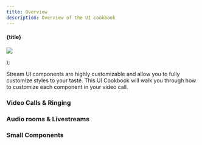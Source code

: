 ```yaml
---
title: Overview
description: Overview of the UI cookbook
---
```


  <div
    style={{
      display: 'flex',
      flexDirection: 'column',
      justifyContent: 'start',
      alignItems: 'center',
      gap: '0.5rem',
    }}
  >
    <h4 style={{ margin: '0px' }}>{title}</h4>
    <a href={link}>
      <p style={{ margin: '0', padding: '0' }}>
        <img src={img} />
      </p>
    </a>
  </div>
);




Stream UI components are highly customizable and allow you to fully customize styles to your taste. This UI Cookbook will walk you through how to customize each component in your video call.

### Video Calls & Ringing

<div
  style={{ display: 'grid', gridTemplateColumns: '1fr 1fr 1fr', gap: '1.2rem' }}
>
  <CookbookCard
    title="Replacing Call Controls"
    link="../05-ui-cookbook/02-control-actions.mdx"
    img={CallControls}
  ></CookbookCard>
  <CookbookCard
    title="Custom label &amp; indicators"
    link="../05-ui-cookbook/03-participant-label.mdx"
    img={Label}
  ></CookbookCard>
  <CookbookCard
    title="Custom Video Layout"
    link="../05-ui-cookbook/04-video-renderer.mdx"
    img={VideoLayout}
  ></CookbookCard>
  <CookbookCard
    title="Incoming Call"
    link="../05-ui-cookbook/05-incoming-and-outgoing-call.mdx"
    img={VideoLayout}
  ></CookbookCard>
  <CookbookCard
    title="Lobby &amp; Preview"
    link="../05-ui-cookbook/06-lobby-preview.mdx"
    img={LobbyPreview}
  ></CookbookCard>
  <CookbookCard
    title="No-video fallback"
    link="../05-ui-cookbook/07-video-fallback.mdx"
    img={VideoFallback}
  ></CookbookCard>
</div>

### Audio rooms & Livestreams

<div
  style={{ display: 'grid', gridTemplateColumns: '1fr 1fr 1fr', gap: '1.2rem' }}
>
  <CookbookCard
    title="Permission Requests"
    link="../05-ui-cookbook/08-permission-requests.mdx"
    img={PermissionRequests}
  ></CookbookCard>
  <CookbookCard
    title="Audio volume Indicator"
    link="../05-ui-cookbook/09-audio-volume-indicator.mdx"
    img={VolumeIndicator}
  ></CookbookCard>
  <CookbookCard
    title="Reactions"
    link="../05-ui-cookbook/14-reactions.mdx"
    img={Reactions}
  ></CookbookCard>
  <CookbookCard
    title="Watching a Livestream"
    link="../05-ui-cookbook/15-watching-livestream.mdx"
    img={WatchingLivestream}
  ></CookbookCard>
</div>

### Small Components

<div
  style={{ display: 'grid', gridTemplateColumns: '1fr 1fr 1fr', gap: '1.2rem' }}
>
  <CookbookCard
    title="Network Quality Indicator"
    link="../05-ui-cookbook/10-network-quality-indicator.mdx"
    img={PermissionRequests}
  ></CookbookCard>
  <CookbookCard
    title="Speaking While Muted"
    link="../05-ui-cookbook/11-speaking-while-muted.mdx"
    img={VolumeIndicator}
  ></CookbookCard>
  <CookbookCard
    title="Connection Unstable"
    link="../05-ui-cookbook/10-network-quality-indicator.mdx"
    img={Reactions}
  ></CookbookCard>
</div>